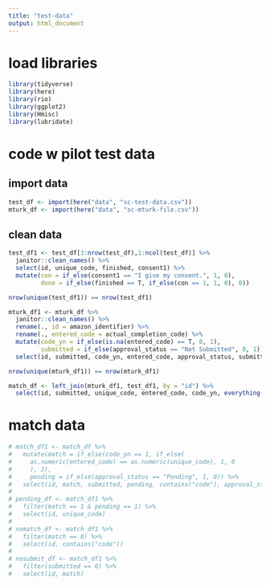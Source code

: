 ```yaml
---
title: "test-data"
output: html_document
---
```


# load libraries
```r
library(tidyverse)
library(here)
library(rio)
library(ggplot2)
library(Hmisc)
library(lubridate)
```

# code w pilot test data
## import data
```r
test_df <- import(here("data", "sc-test-data.csv"))
mturk_df <- import(here("data", "sc-mturk-file.csv"))
```

## clean data
```r
test_df1 <- test_df[3:nrow(test_df),1:ncol(test_df)] %>% 
  janitor::clean_names() %>% 
  select(id, unique_code, finished, consent1) %>% 
  mutate(con = if_else(consent1 == "I give my consent.", 1, 0),
         done = if_else(finished == T, if_else(con == 1, 1, 0), 0))

nrow(unique(test_df1)) == nrow(test_df1)

mturk_df1 <- mturk_df %>% 
  janitor::clean_names() %>% 
  rename(., id = amazon_identifier) %>% 
  rename(., entered_code = actual_completion_code) %>% 
  mutate(code_yn = if_else(is.na(entered_code) == T, 0, 1),
         submitted = if_else(approval_status == "Not Submitted", 0, 1)) %>% 
  select(id, submitted, code_yn, entered_code, approval_status, submitted)

nrow(unique(mturk_df1)) == nrow(mturk_df1)

match_df <- left_join(mturk_df1, test_df1, by = "id") %>% 
  select(id, submitted, unique_code, entered_code, code_yn, everything())
```

# match data
```r
# match_df1 <- match_df %>% 
#   mutate(match = if_else(code_yn == 1, if_else(
#     as.numeric(entered_code) == as.numeric(unique_code), 1, 0
#     ), 2),
#     pending = if_else(approval_status == "Pending", 1, 0)) %>% 
#   select(id, match, submitted, pending, contains("code"), approval_status)
# 
# pending_df <- match_df1 %>% 
#   filter(match == 1 & pending == 1) %>% 
#   select(id, unique_code)
# 
# nomatch_df <- match_df1 %>% 
#   filter(match == 0) %>% 
#   select(id, contains("code"))
# 
# nosubmit_df <- match_df1 %>% 
#   filter(submitted == 0) %>% 
#   select(id, match)

```

